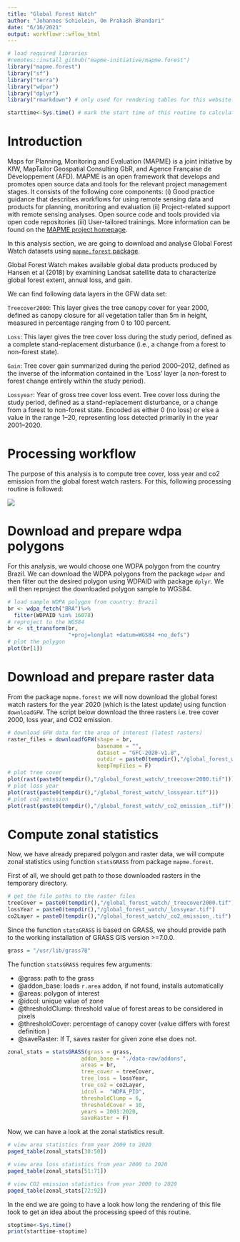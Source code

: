 ```yaml
---
title: "Global Forest Watch"
author: "Johannes Schielein, Om Prakash Bhandari"
date: "6/16/2021"
output: workflowr::wflow_html
---
```


```r

# load required libraries
#remotes::install_github("mapme-initiative/mapme.forest")
library("mapme.forest")
library("sf")
library("terra")
library("wdpar")
library("dplyr")
library("rmarkdown") # only used for rendering tables for this website

starttime<-Sys.time() # mark the start time of this routine to calculate processing time at the end
```

# Introduction

Maps for Planning, Monitoring and Evaluation (MAPME) is a joint initiative by KfW, MapTailor Geospatial Consulting GbR, and Agence Française de Développement (AFD). MAPME is an open framework that develops and promotes open source data and tools for the relevant project management stages.
It consists of the following core components: 
(i) Good practice guidance that describes workflows for using remote sensing data and products for planning, monitoring and evaluation
(ii) Project-related support with remote sensing analyses. Open source code and tools provided via open code repositories
(iii) User-tailored trainings.
More information can be found on the [MAPME project homepage](https://mapme-initiative.org/).

In this analysis section, we are going to download and analyse Global Forest Watch datasets using [`mapme.forest` package](https://mapme-initiative.github.io/mapme.forest/).

Global Forest Watch makes available global data products produced by Hansen et al (2018) by examining Landsat satellite data to characterize global forest extent, annual loss, and gain. 

We can find following data layers in the GFW data set:

`Treecover2000`: This layer gives the tree canopy cover for year 2000, defined as canopy closure for all vegetation taller than 5m in height, measured in percentage ranging from 0 to 100 percent.

`Loss`: This layer gives the tree cover loss during the study period, defined as a complete stand-replacement disturbance (i.e., a change from a forest to non-forest state).

`Gain`: Tree cover gain summarized during the period 2000–2012, defined as the inverse of the information contained in the ‘Loss’ layer (a non-forest to forest change entirely within the study period).

`Lossyear`: Year of gross tree cover loss event. Tree cover loss during the study period, defined as a stand-replacement disturbance, or a change from a forest to non-forest state. Encoded as either 0 (no loss) or else a value in the range 1–20, representing loss detected primarily in the year 2001–2020.

# Processing workflow

The purpose of this analysis is to compute tree cover, loss year and co2 emission from the global forest watch rasters. For this, following processing routine is followed:

![](assets/workflows/gfw_routine.jpg)


# Download and prepare wdpa polygons

For this analysis, we would choose one WDPA polygon from the country Brazil. We can download the WDPA polygons from the package `wdpar` and then filter out the desired polygon using WDPAID with package `dplyr`. We will then reproject the downloaded polygon sample to WGS84.

```r

# load sample WDPA polygon from country: Brazil
br <- wdpa_fetch("BRA")%>%
  filter(WDPAID %in% 16078)
# reproject to the WGS84
br <- st_transform(br,
                   "+proj=longlat +datum=WGS84 +no_defs")
# plot the polygon
plot(br[1])
```

# Download and prepare raster data

From the package `mapme.forest` we will now download the global forest watch rasters for the year 2020 (which is the latest update) using function `downloadGFW`. The script below download the three rasters i.e. tree cover 2000, loss year, and CO2 emission.

```r

# download GFW data for the area of interest (latest rasters)
raster_files = downloadfGFW(shape = br,
                            basename = "",
                            dataset = "GFC-2020-v1.8",
                            outdir = paste0(tempdir(),"/global_forest_watch/"),
                            keepTmpFiles = F)
# plot tree cover
plot(rast(paste0(tempdir(),"/global_forest_watch/_treecover2000.tif")))
# plot loss year
plot(rast(paste0(tempdir(),"/global_forest_watch/_lossyear.tif")))
# plot co2 emission
plot(rast(paste0(tempdir(),"/global_forest_watch/_co2_emission_.tif")))
```

# Compute zonal statistics

Now, we have already prepared polygon and raster data, we will compute zonal statistics using function `statsGRASS` from package `mapme.forest`.

First of all, we should get path to those downloaded rasters in the temporary directory.

```r

# get the file paths to the raster files
treeCover = paste0(tempdir(),"/global_forest_watch/_treecover2000.tif")
lossYear = paste0(tempdir(),"/global_forest_watch/_lossyear.tif")
co2Layer = paste0(tempdir(),"/global_forest_watch/_co2_emission_.tif")
```


Since the function `statsGRASS` is based on GRASS, we should provide path to the working installation of GRASS GIS version >=7.0.0. 

```r

grass = "/usr/lib/grass78"
```

The function `statsGRASS` requires few arguments:

- @grass: path to the grass 
- @addon_base: loads `r.area` addon, if not found, installs automatically
- @areas: polygon of interest
- @idcol: unique value of zone
- @thresholdClump: threshold value of forest areas to be considered in pixels
- @thresholdCover: percentage of canopy cover (value differs with forest definition )
- @saveRaster: If T, saves raster for given zone else does not.

```r

zonal_stats = statsGRASS(grass = grass, 
                       addon_base = "./data-raw/addons", 
                       areas = br, 
                       tree_cover = treeCover, 
                       tree_loss = lossYear, 
                       tree_co2 = co2Layer, 
                       idcol =  "WDPA_PID", 
                       thresholdClump = 6, 
                       thresholdCover = 10, 
                       years = 2001:2020, 
                       saveRaster = F)
```


Now, we can have a look at the zonal statistics result.

```r

# view area statistics from year 2000 to 2020
paged_table(zonal_stats[30:50])

# view area loss statistics from year 2000 to 2020
paged_table(zonal_stats[51:71])

# view CO2 emission statistics from year 2000 to 2020
paged_table(zonal_stats[72:92])
```


In the end we are going to have a look how long the rendering of this file took to get an idea about the processing speed of this routine.

```r

stoptime<-Sys.time()
print(starttime-stoptime)
```

